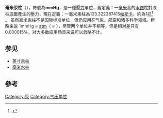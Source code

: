 {{Expand language|en}}
{{confused|托}}
'''毫米汞柱'''（{{lang-en|Millimeter of mercury}}），符號為'''mmHg'''，是一種[[壓力|壓力]]單位，舊定義：一[[毫米|毫米]]高的[[水銀|水銀]]柱對液柱底面產生的壓力，現在定義：一毫米汞柱為133.322387415[[帕斯卡|帕斯卡]]，約為1[[托|托]]<ref>{{Cite web |url=http://www.sizes.com/units/mmHg.htm |title=Conventional millimetres of mercury |accessdate=2014-11-25 |archive-date=2013-10-05 |archive-url=https://web.archive.org/web/20131005000952/http://www.sizes.com/units/mmHg.htm |dead-url=no }}</ref> 。 虽然毫米汞柱不是[[国际标准单位|国际标准单位]]，但仍应用在气象、航空和诸多科学领域。粗略来说 1mmHg ≈  {{sfrac|1|760}} [[标准大气压|atm]]（{{sfrac|{{val|101325}}|760}} ≈ {{val|133.322368|u=帕斯卡}}），尽管两个单位并不相等，但是相对差只有 0.000015%，对大多数应用场景来说可以忽略不计。

==参见==
*[[英寸汞柱|英寸汞柱]]
*[[毫米水柱|毫米水柱]]

==參考==
<references />
{{physics-stub}}
[[Category:汞|Category:汞]]
[[Category:气压单位|Category:气压单位]]
